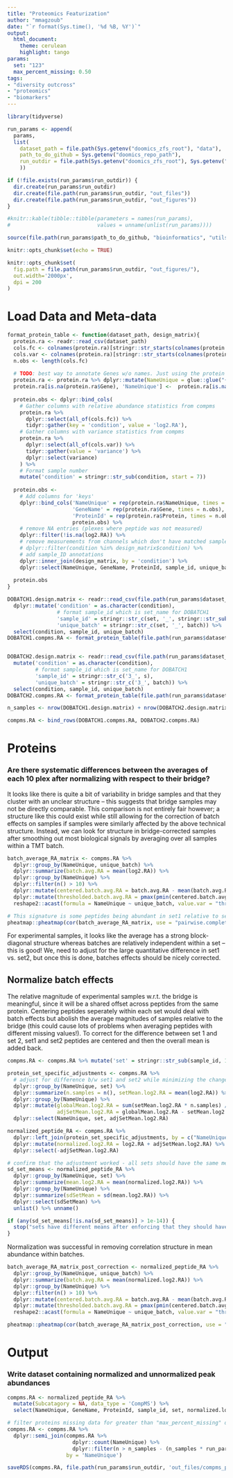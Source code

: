 ```yaml
---
title: "Proteomics Featurization"
author: "mmagzoub"
date: "`r format(Sys.time(), '%d %B, %Y')`"
output:
  html_document:
    theme: cerulean
    highlight: tango
params:
  set: "123"
  max_percent_missing: 0.50
tags:
- "diversity outcross"
- "proteomics"
- "biomarkers"
---
```


```r
library(tidyverse)

run_params <- append(
  params,
  list(
    dataset_path = file.path(Sys.getenv("doomics_zfs_root"), "data"),
    path_to_do_github = Sys.getenv("doomics_repo_path"),
    run_outdir = file.path(Sys.getenv("doomics_zfs_root"), Sys.getenv("doomics_out_base_dir"), "proteomics")
    ))

if (!file.exists(run_params$run_outdir)) {
  dir.create(run_params$run_outdir)
  dir.create(file.path(run_params$run_outdir, "out_files"))
  dir.create(file.path(run_params$run_outdir, "out_figures"))
}

#knitr::kable(tibble::tibble(parameters = names(run_params),
#                            values = unname(unlist(run_params))))

source(file.path(run_params$path_to_do_github, "bioinformatics", "utils", "data_prep.R"))
```

```r
knitr::opts_chunk$set(echo = TRUE)

knitr::opts_chunk$set(
  fig.path = file.path(run_params$run_outdir, "out_figures/"),
  out.width='2000px',
  dpi = 200
)
```


# Load Data and Meta-data

```r

format_protein_table <- function(dataset_path, design_matrix){
  protein.ra <- readr::read_csv(dataset_path)
  cols.fc <- colnames(protein.ra)[stringr::str_starts(colnames(protein.ra), 'Est_Fc')]
  cols.var <- colnames(protein.ra)[stringr::str_starts(colnames(protein.ra), 'Var')]
  n.obs <- length(cols.fc)
  
  # TODO: best way to annotate Genes w/o names. Just using the protein ID for now
  protein.ra <- protein.ra %>% dplyr::mutate(NameUnique = glue::glue("{Gene}", "{Protein}", .sep = '_', .na = ''))
  protein.ra[is.na(protein.ra$Gene), 'NameUnique'] <-  protein.ra[is.na(protein.ra$Gene), 'Protein']
  
  protein.obs <- dplyr::bind_cols(
    # Gather columns with relative abundance statistics from compms
    protein.ra %>%
      dplyr::select(all_of(cols.fc)) %>%
      tidyr::gather(key = 'condition', value = 'log2.RA'),
    # Gather columns with variance statistics from compms
    protein.ra %>%
      dplyr::select(all_of(cols.var)) %>%
      tidyr::gather(value = 'variance') %>%
      dplyr::select(variance)
    ) %>% 
    # Format sample number
    mutate('condition' = stringr::str_sub(condition, start = 7))
  
  protein.obs <- 
    # Add columns for 'keys' 
    dplyr::bind_cols('NameUnique' = rep(protein.ra$NameUnique, times = n.obs),
                     'GeneName' = rep(protein.ra$Gene, times = n.obs),
                     'ProteinId' = rep(protein.ra$Protein, times = n.obs),
                     protein.obs) %>%
    # remove NA entries (plexes where peptide was not measured)
    dplyr::filter(!is.na(log2.RA)) %>%
    # remove measurements from channels which don't have matched samples
    # dplyr::filter(condition %in% design_matrix$condition) %>%
    # add sample_ID annotations
    dplyr::inner_join(design_matrix, by = 'condition') %>%
    dplyr::select(NameUnique, GeneName, ProteinId, sample_id, unique_batch, log2.RA, variance)
  
  protein.obs
}

DOBATCH1.design.matrix <- readr::read_csv(file.path(run_params$dataset_path, 'proteomics/in_files/compms/design_matrix_DOBATCH1_TRYPSIN_30AUG2019.csv')) %>%
  dplyr::mutate('condition' = as.character(condition),
                # format sample_id which is set_name for DOBATCH1
                'sample_id' = stringr::str_c(set, '_', stringr::str_sub(name, 3)),
                'unique_batch' = stringr::str_c(set, '_', batch)) %>%
  select(condition, sample_id, unique_batch)
DOBATCH1.compms.RA <- format_protein_table(file.path(run_params$dataset_path, 'proteomics/in_files/compms/comp_ms_308_std_refcond_1_fcAvg_simple_mod_DOBATCH1.csv'), DOBATCH1.design.matrix)


DOBATCH2.design.matrix <- readr::read_csv(file.path(run_params$dataset_path, 'proteomics/in_files/compms/design_matrix_MCA_DOBATCH2_MCA_TRYPSIN_23AUG2019_03DEC2019.csv')) %>%
  mutate('condition' = as.character(condition),
         # format sample_id which is set_name for DOBATCH1
         'sample_id' = stringr::str_c('3_', s), 
         'unique_batch' = stringr::str_c('3_', batch)) %>%
  select(condition, sample_id, unique_batch)
DOBATCH2.compms.RA <- format_protein_table(file.path(run_params$dataset_path, 'proteomics/in_files/compms/comp_ms_328_std_refcond_1_fcAvg_simple_mod_DOBATCH2.csv'), DOBATCH2.design.matrix)

n_samples <- nrow(DOBATCH1.design.matrix) + nrow(DOBATCH2.design.matrix)

compms.RA <- bind_rows(DOBATCH1.compms.RA, DOBATCH2.compms.RA)

```
# Proteins

### Are there systematic differences between the averages of each 10 plex after normalizing with respect to their bridge?

It looks like there is quite a bit of variability in bridge samples and that they cluster with an unclear structure -- this suggests that bridge samples may not be directly comparable. This comparison is not entirely fair however; a structure like this could exist while still allowing for the correction of batch effects on samples if samples were similarly affected by the above technical structure. Instead, we can look for structure in bridge-corrected samples after smoothing out most biological signals by averaging over all samples within a TMT batch.

```r
batch_average_RA_matrix <- compms.RA %>%
  dplyr::group_by(NameUnique, unique_batch) %>%
  dplyr::summarize(batch.avg.RA = mean(log2.RA)) %>%
  dplyr::group_by(NameUnique) %>%
  dplyr::filter(n() > 10) %>%
  dplyr::mutate(centered.batch.avg.RA = batch.avg.RA - mean(batch.avg.RA)) %>%
  dplyr::mutate(thresholded.batch.avg.RA = pmax(pmin(centered.batch.avg.RA, 3),-3)) %>%
  reshape2::acast(formula = NameUnique ~ unique_batch, value.var = "thresholded.batch.avg.RA")

# This signature is some peptides being abundant in set1 relative to set2 or vice-versa
pheatmap::pheatmap(cor(batch_average_RA_matrix, use = "pairwise.complete.obs"))
```

For experimental samples, it looks like the average has a strong block-diagonal structure whereas batches are relatively independent within a set -- this is good! We, need to adjust for the large quantitative difference in set1 vs. set2, but once this is done, batches effects should be nicely corrected.

## Normalize batch effects

The relative magnitude of experimental samples w.r.t. the bridge is meaningful, since it will be a shared offset across peptides from the same protein. Centering peptides seperately within each set would deal with batch effects but abolish the average magnitudes of samples relative to the bridge (this could cause lots of problems when averaging peptides with different missing values!). To correct for the difference between set 1 and set 2, set1 and set2 peptides are centered and then the overall mean is added back.

```r
compms.RA <- compms.RA %>% mutate('set' = stringr::str_sub(sample_id, 1, 1))

protein_set_specific_adjustments <- compms.RA %>%
  # adjust for difference b/w set1 and set2 while minimizing the change in original values
  dplyr::group_by(NameUnique, set) %>%
  dplyr::summarize(n.samples = n(), setMean.log2.RA = mean(log2.RA)) %>%
  dplyr::group_by(NameUnique) %>%
  dplyr::mutate(globalMean.log2.RA = sum(setMean.log2.RA * n.samples) / sum(n.samples),
                adjSetMean.log2.RA = globalMean.log2.RA - setMean.log2.RA) %>%
  dplyr::select(NameUnique, set, adjSetMean.log2.RA)

normalized_peptide_RA <- compms.RA %>%
  dplyr::left_join(protein_set_specific_adjustments, by = c("NameUnique", "set")) %>%
  dplyr::mutate(normalized.log2.RA = log2.RA + adjSetMean.log2.RA) %>%
  dplyr::select(-adjSetMean.log2.RA)

# confirm that the adjustment worked - all sets should have the same mean for a given peptide
sd_set_means <- normalized_peptide_RA %>%
  dplyr::group_by(NameUnique, set) %>%
  dplyr::summarize(mean.log2.RA = mean(normalized.log2.RA)) %>%
  dplyr::group_by(NameUnique) %>%
  dplyr::summarize(sdSetMean = sd(mean.log2.RA)) %>%
  dplyr::select(sdSetMean) %>%
  unlist() %>% unname()

if (any(sd_set_means[!is.na(sd_set_means)] > 1e-14)) {
  stop("sets have different means after enforcing that they should have the same mean")
}
```


Normalization was successful in removing correlation structure in mean abundance within batches.

```r
batch_average_RA_matrix_post_correction <- normalized_peptide_RA %>%
  dplyr::group_by(NameUnique, unique_batch) %>%
  dplyr::summarize(batch.avg.RA = mean(normalized.log2.RA)) %>%
  dplyr::group_by(NameUnique) %>%
  dplyr::filter(n() > 10) %>%
  dplyr::mutate(centered.batch.avg.RA = batch.avg.RA - mean(batch.avg.RA)) %>%
  dplyr::mutate(thresholded.batch.avg.RA = pmax(pmin(centered.batch.avg.RA, 3),-3)) %>%
  reshape2::acast(formula = NameUnique ~ unique_batch, value.var = "thresholded.batch.avg.RA")

pheatmap::pheatmap(cor(batch_average_RA_matrix_post_correction, use = "pairwise.complete.obs"))
```

# Output

### Write dataset containing normalized and unnormalized peak abundances

```r
compms.RA <- normalized_peptide_RA %>%
  mutate(Subcatagory = NA, data_type = 'CompMS') %>%
  select(NameUnique, GeneName, ProteinId, sample_id, set, normalized.log2.RA, variance, Subcatagory, data_type, unique_batch)

# filter proteins missing data for greater than "max_percent_missing" of samples
compms.RA <- compms.RA %>%
  dplyr::semi_join(compms.RA %>%
                     dplyr::count(NameUnique) %>%
                     dplyr::filter(n > n_samples - (n_samples * run_params$max_percent_missing)), 
                   by = 'NameUnique')

saveRDS(compms.RA, file.path(run_params$run_outdir, 'out_files/compms_proteomics_features.RDS'))
```


